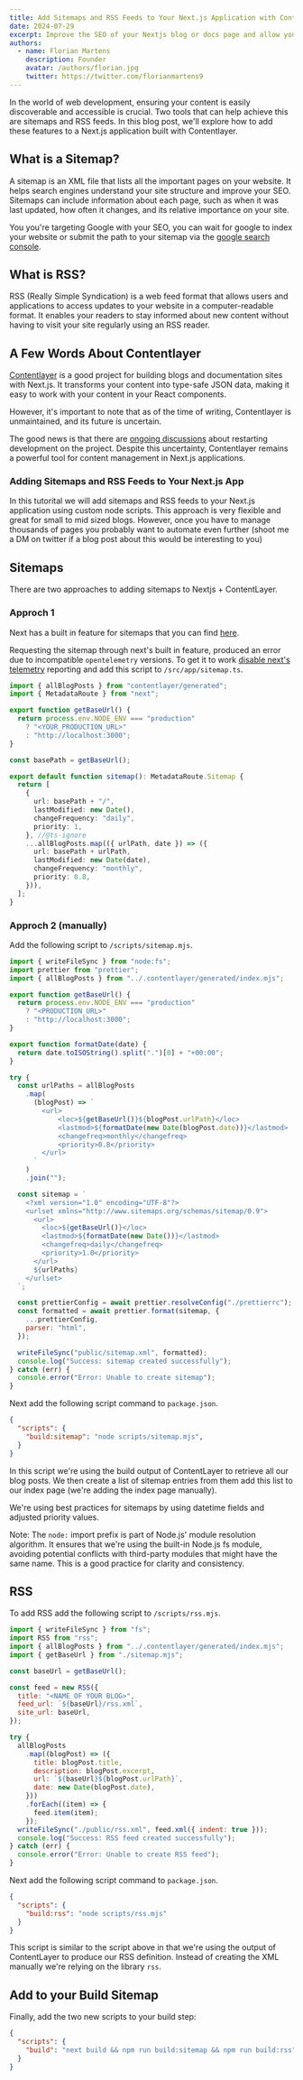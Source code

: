 ```yaml
---
title: Add Sitemaps and RSS Feeds to Your Next.js Application with Contentlayer
date: 2024-07-29
excerpt: Improve the SEO of your Nextjs blog or docs page and allow your users to subscribe to your blog via RSS.
authors:
  - name: Florian Martens
    description: Founder
    avatar: /authors/florian.jpg
    twitter: https://twitter.com/florianmartens9
---
```


In the world of web development, ensuring your content is easily discoverable and accessible is crucial.
Two tools that can help achieve this are sitemaps and RSS feeds. In this blog post, we'll explore
how to add these features to a Next.js application built with Contentlayer.

## What is a Sitemap?

A sitemap is an XML file that lists all the important pages on your website. It helps search engines understand
your site structure and improve your SEO. Sitemaps can include information about each page, such as when it was
last updated, how often it changes, and its relative importance on your site.

You you're targeting Google with your SEO, you can wait for google to index your website or submit the path to
your sitemap via the [google search console](https://search.google.com/search-console).

## What is RSS?

RSS (Really Simple Syndication) is a web feed format that allows users and applications to access updates to
your website in a computer-readable format. It enables your readers to stay informed about new
content without having to visit your site regularly using an RSS reader.

## A Few Words About Contentlayer

[Contentlayer](https://contentlayer.dev/) is a good project for building blogs and documentation sites with Next.js.
It transforms your content into type-safe JSON data, making it easy to work with your content in your React components.

However, it's important to note that as of the time of writing, Contentlayer is unmaintained, and its future is uncertain.

The good news is that there are [ongoing discussions](https://github.com/contentlayerdev/contentlayer/issues/429) about restarting development on the project.
Despite this uncertainty, Contentlayer remains a powerful tool for content management in Next.js applications.

### Adding Sitemaps and RSS Feeds to Your Next.js App

In this tutorital we will add sitemaps and RSS feeds to your Next.js application using custom node scripts. This approach is very flexible
and great for small to mid sized blogs. However, once you have to manage thousands of pages you probably want to automate even further (shoot me a DM 
on twitter if a blog post about this would be interesting to you)

## Sitemaps

There are two approaches to adding sitemaps to Nextjs + ContentLayer. 

### Approch 1
Next has a built in feature for sitemaps that you can find [here](https://nextjs.org/docs/app/api-reference/file-conventions/metadata/sitemap).

Requesting the sitemap through next's built in feature, produced an error due to incompatible `opentelemetry` versions. To get it to work [disable next's telemetry](https://nextjs.org/telemetry#how-do-i-opt-out) reporting and add this script to `/src/app/sitemap.ts`.

```ts
import { allBlogPosts } from "contentlayer/generated";
import { MetadataRoute } from "next";

export function getBaseUrl() {
  return process.env.NODE_ENV === "production"
    ? "<YOUR_PRODUCTION_URL>"
    : "http://localhost:3000";
}

const basePath = getBaseUrl();

export default function sitemap(): MetadataRoute.Sitemap {
  return [
    {
      url: basePath + "/",
      lastModified: new Date(),
      changeFrequency: "daily",
      priority: 1,
    }, //@ts-ignore
    ...allBlogPosts.map(({ urlPath, date }) => ({
      url: basePath + urlPath,
      lastModified: new Date(date),
      changeFrequency: "monthly",
      priority: 0.8,
    })),
  ];
}
```

### Approch 2 (manually)
Add the following script to `/scripts/sitemap.mjs`. 

```js
import { writeFileSync } from "node:fs";
import prettier from "prettier";
import { allBlogPosts } from "../.contentlayer/generated/index.mjs";

export function getBaseUrl() {
  return process.env.NODE_ENV === "production"
    ? "<PRODUCTION_URL>"
    : "http://localhost:3000";
}

export function formatDate(date) {
  return date.toISOString().split(".")[0] + "+00:00";
}

try {
  const urlPaths = allBlogPosts
    .map(
      (blogPost) => `
        <url>
            <loc>${getBaseUrl()}${blogPost.urlPath}</loc>
            <lastmod>${formatDate(new Date(blogPost.date))}</lastmod>
            <changefreq>monthly</changefreq>
            <priority>0.8</priority>
        </url>
      `
    )
    .join("");

  const sitemap = `
    <?xml version="1.0" encoding="UTF-8"?>
    <urlset xmlns="http://www.sitemaps.org/schemas/sitemap/0.9">
      <url>
        <loc>${getBaseUrl()}</loc>
        <lastmod>${formatDate(new Date())}</lastmod>
        <changefreq>daily</changefreq>
        <priority>1.0</priority>
      </url>
      ${urlPaths}
    </urlset>
  `;

  const prettierConfig = await prettier.resolveConfig("./prettierrc");
  const formatted = await prettier.format(sitemap, {
    ...prettierConfig,
    parser: "html",
  });

  writeFileSync("public/sitemap.xml", formatted);
  console.log("Success: sitemap created successfully");
} catch (err) {
  console.error("Error: Unable to create sitemap");
}
```

Next add the following script command to `package.json`.

```json
{
  "scripts": {
    "build:sitemap": "node scripts/sitemap.mjs",
  }
}
```

In this script we're using the build output of ContentLayer to retrieve all our blog posts. We then create a list of sitemap entries
from them add this list to our index page (we're adding the index page manually).

We're using best practices for sitemaps by using datetime fields and adjusted priority values.

Note: The `node:` import prefix is part of Node.js' module resolution algorithm. It ensures that we're using the built-in Node.js fs module, 
avoiding potential conflicts with third-party modules that might have the same name. This is a good practice for clarity and consistency.

## RSS

To add RSS add the following script to `/scripts/rss.mjs`.

```js
import { writeFileSync } from "fs";
import RSS from "rss";
import { allBlogPosts } from "../.contentlayer/generated/index.mjs";
import { getBaseUrl } from "./sitemap.mjs";

const baseUrl = getBaseUrl();

const feed = new RSS({
  title: "<NAME OF YOUR BLOG>",
  feed_url: `${baseUrl}/rss.xml`,
  site_url: baseUrl,
});

try {
  allBlogPosts
    .map((blogPost) => ({
      title: blogPost.title,
      description: blogPost.excerpt,
      url: `${baseUrl}${blogPost.urlPath}`,
      date: new Date(blogPost.date),
    }))
    .forEach((item) => {
      feed.item(item);
    });
  writeFileSync("./public/rss.xml", feed.xml({ indent: true }));
  console.log("Success: RSS feed created successfully");
} catch (err) {
  console.error("Error: Unable to create RSS feed");
}
```

Next add the following script command to `package.json`.

```json
{
  "scripts": {
    "build:rss": "node scripts/rss.mjs"
  }
}
```

This script is similar to the script above in that we're using the output of ContentLayer to produce our RSS definition. Instead 
of creating the XML manually we're relying on the library `rss`.

## Add to your Build Sitemap

Finally, add the two new scripts to your build step:

```json
{
  "scripts": {
    "build": "next build && npm run build:sitemap && npm run build:rss"
  }
}
```